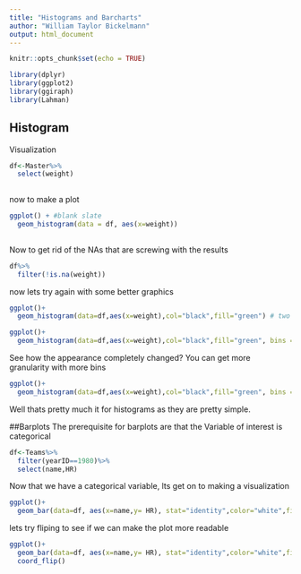 ```yaml
---
title: "Histograms and Barcharts"
author: "William Taylor Bickelmann"
output: html_document
---
```


```r
knitr::opts_chunk$set(echo = TRUE)
```


```r
library(dplyr)
library(ggplot2)
library(ggiraph)
library(Lahman)
```

## Histogram
Visualization

```r
df<-Master%>%
  select(weight)
  
```

now to make a plot

```r
ggplot() + #blank slate 
  geom_histogram(data = df, aes(x=weight))
  
```

Now to get rid of the NAs that are screwing with the results

```r
df%>%
  filter(!is.na(weight))
```
now lets try again with some better graphics

```r
ggplot()+
  geom_histogram(data=df,aes(x=weight),col="black",fill="green") # two argumets were aded; color and fill
```

```r
ggplot()+
  geom_histogram(data=df,aes(x=weight),col="black",fill="green", bins = 25) #now to mess with the bins
```

See how the appearance completely changed? You can get more granularity with more bins
```r
ggplot()+
  geom_histogram(data=df,aes(x=weight),col="black",fill="green", bins = 50)
```

Well thats pretty much it for histograms as they are pretty simple. 

##Barplots
The prerequisite for barplots are that the Variable of interest is categorical
```r
df<-Teams%>%
  filter(yearID==1980)%>%
  select(name,HR)
```

Now that we have a categorical variable, lts get on to making a visualization


```r
ggplot()+
  geom_bar(data=df, aes(x=name,y= HR), stat="identity",color="white",fill="black")
```
lets try fliping to see if we can make the plot more readable
```r
ggplot()+
  geom_bar(data=df, aes(x=name,y= HR), stat="identity",color="white",fill="black") +
  coord_flip()
```


